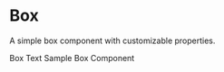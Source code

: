 
<Meta title="Core" component={Box} />

# Box

A simple box component with customizable properties.

<Preview withToolbar>
    <Story name="Box" decorators={[withKnobs]}>
        <Box
            fontVariant={select('Font Variant', fontVariants, 'h2')}
            color={color('Text Color', 'white')}
            bg={color('Background Color', 'black')}
            isLoading={boolean('Is Loading', false)}
            px={number('Padding x-axis', 4)}
            py={number('Padding y-axis', 4)}
            mx={number('Margin x-axis', 2)}
            my={number('Margin y-axis', 2)}
            borderRadius={number('Border radius', 2)}
            borderColor={color('Border color', 'tomato')}
            borderWidth={number('Border width', 1)}
        >
            Box Text
        </Box>
    </Story>
</Preview>

<Preview>
    <Box>Sample Box Component</Box>
</Preview>
